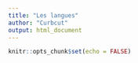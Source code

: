 ```yaml
---
title: "Les langues"
author: "Curbcut"
output: html_document
---
```



```r
knitr::opts_chunk$set(echo = FALSE)
```

